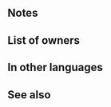 {{Weapon Infobox
|tagid=SID_成獣の化身・歩行
|weaponType=Beast
|might=9
|range=1
|effect=At start of turn, if unit is adjacent to only beast or dragon allies or if unit is not adjacent to any ally, unit transforms (otherwise, unit reverts). If unit transforms, grants Atk+2 and deals +10 damage when Special triggers.
|cost=200
|canUseMove=Infantry
|statModifiers=0,9,0,0,0
|required=Yearling (Infantry)
|properties=random_all
}}
==Notes==
{{Beast (Infantry)}}
==List of owners==
{{Skill Hero List}}
==In other languages==
{{OtherLanguages
|japanese=成獣の化身・歩行
|german=Adultus (Infantr.)
|spanishEU=Fiera adulta
|spanishLA=Fiera adulta
|french=Adulte (infant.)
|italian=Adulto (fante)
|chineseTW=成獸化身・步行
|portuguese=Adulto (infant.)
}}
==See also==
{{See also skills|cond=Name LIKE 'Adult (%)'}}
{{Weapons Navbox}}